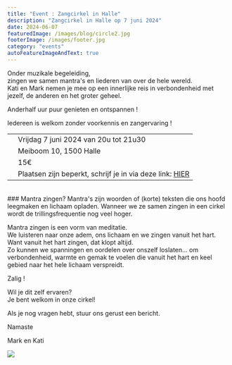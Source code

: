 ```yaml
---
title: "Event : Zangcirkel in Halle"
description: "Zangcirkel in Halle op 7 juni 2024"
date: 2024-06-07
featuredImage: /images/blog/circle2.jpg
footerImage: /images/footer.jpg
category: "events"
autoFeatureImageAndText: true
---
```


Onder muzikale begeleiding,  
zingen we samen mantra's en liederen van over de hele wereld.  
Kati en Mark nemen je mee op een innerlijke reis in verbondenheid met jezelf, de anderen en het groter geheel.

Anderhalf uur puur genieten en ontspannen !

Iedereen is welkom zonder voorkennis en zangervaring !

|  | |
| :---: | --- |
|<CalendarIcon/>| Vrijdag 7 juni 2024 van 20u tot 21u30 |
| <LocationIcon/> | Meiboom 10, 1500 Halle | 
| <MoneyIcon/> | 15€ | 
| <BellIcon/> | Plaatsen zijn beperkt, schrijf je in via deze link: [HIER](https://forms.gle/DAJ1StGhFRsoQ2Zp8) | 

<br/>
### Mantra zingen?
Mantra's zijn woorden of (korte) teksten die ons hoofd leegmaken en lichaam opladen.
Wanneer we ze samen zingen in een cirkel wordt de trillingsfrequentie nog veel hoger.

Mantra zingen is een vorm van meditatie.  
We luisteren naar onze adem, ons lichaam en we zingen vanuit het hart.  
Want vanuit het hart zingen, dat klopt altijd.  
Zo kunnen we spanningen en oordelen over onszelf loslaten… om verbondenheid, warmte en gemak te voelen die vanuit het hart en keel gebied naar het hele lichaam verspreidt.

Zalig !

Wil je dit zelf ervaren?  
Je bent welkom in onze cirkel!

Als je nog vragen hebt, stuur ons gerust een bericht.

Namaste

Mark en Kati

<Content fullwidth height="50vh">
  <Image src="/images/blog/zangcirkel.jpg" noContainer/>
</Content>
